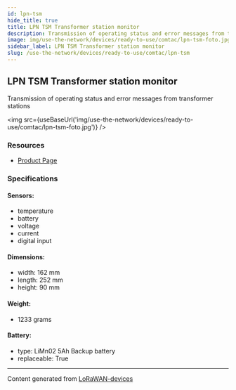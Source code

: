 ```yaml
---
id: lpn-tsm
hide_title: true
title: LPN TSM Transformer station monitor
description: Transmission of operating status and error messages from transformer stations
image: img/use-the-network/devices/ready-to-use/comtac/lpn-tsm-foto.jpg
sidebar_label: LPN TSM Transformer station monitor
slug: /use-the-network/devices/ready-to-use/comtac/lpn-tsm
---
```



## LPN TSM Transformer station monitor

Transmission of operating status and error messages from transformer stations

<img src={useBaseUrl('img/use-the-network/devices/ready-to-use/comtac/lpn-tsm-foto.jpg')} />

### Resources

- [Product Page](https://www.comtac.ch/en/products/lora/condition-monitoring/lpn-tsm-tranformer-station-monitor.html)

### Specifications

#### Sensors:

- temperature
- battery
- voltage
- current
- digital input

#### Dimensions:

- width: 162 mm
- length: 252 mm
- height: 90 mm

#### Weight:

- 1233 grams

#### Battery:

- type: LiMn02 5Ah Backup battery
- replaceable: True

---

Content generated from [LoRaWAN-devices](https://github.com/TheThingsNetwork/lorawan-devices)
